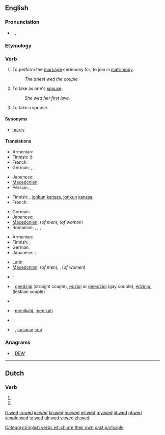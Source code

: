 {{also|Wed}}
==English==

===Pronunciation===
* {{enPR|wĕdʹ}}, {{IPA|/'wεd/}}, {{SAMPA|/"wEd/}}
*: {{audio|en-us-wed.ogg|Audio (US)}}
*: {{rhymes|ɛd}}

===Etymology===
{{etyl|ang}} {{term|weddian|lang=ang}}

===Verb===
{{en-verb|weds|wedding|'''wed '''or''' [[wedded]]'''|'''wed '''or''' [[wedded]]'''}}

# {{transitive}} To perform the [[marriage]] ceremony for; to join in [[matrimony]].
#: ''The priest wed the couple.''
# {{transitive}} To take as one's [[spouse]].
#: ''She wed her first love.''
# {{intransitive}} To take a spouse.

====Synonyms====
* [[marry]]

====Translations====
{{trans-top|to join in matrimony}}
* Armenian: {{t-|hy|ամուսնացնել|tr=amusnac’nel}}
* Finnish: {{t-|fi|vihkiä}} ({{t+|fi|avioliitto|alt=avioliittoon}})
* French: {{t+|fr|marier}}
* German: {{t+|de|trauen}}, {{t-|de|verheiraten}}, {{t+|de|vermählen}}
{{trans-mid}}
* Japanese: {{t|ja|結婚する|tr=kekkon suru}}
* [[Macedonian]]: {{t|mk|венчава|tr=vénčava}}
* Persian: {{t|fa|پیوند|tr=peyvand|xs=Persian}}, {{t+|fa|ازدواج|tr=ezdevâj|xs=Persian}},  {{t|fa|زناشويي|tr=zanâšōei|xs=Persian}}
{{trans-bottom}}

{{trans-top|transitive: to take as one's spouse}}
* Finnish: {{t+|fi|naida}}, {{t+|fi|avioitua}} [[jonkun]] [[kanssa]], {{t+|fi|mennä naimisiin}} [[jonkun]] [[kanssa]], {{t+|fi|ottaa}} {{t+|fi|puoliso|puolisokseen}}
* French: {{t+|fr|épouser}}
{{trans-mid}}
* German: {{t+|de|heiraten}}
* Japanese: {{t|ja|結婚する|tr=kekkon suru}}
* [[Macedonian]]: {{t-|mk|жени|tr=žéni}} (''of men''), {{t|mk|мажи|tr=máži}} (''of women'')
* Romanian: {{t+|ro|căsători}},  {{t-|ro|însura}},  {{t+|ro|mărita}},  {{t-|ro|cununa}}
{{trans-bottom}}

{{trans-top|intransitive: to take a spouse}}
* Armenian: {{t-|hy|ամուսնանալ|tr=amusnanal}}
* Finnish: {{t+|fi|avioitua}}, {{t+|fi|mennä naimisiin}}
* German: {{t+|de|heiraten}}
* Japanese: {{t|ja|結婚する|tr=kekkon suru}}; {{qualifier|male's action}} {{t|ja|めとる|tr=metoru}}
{{trans-mid}}
* Latin: {{t-|la|nubo}}
* [[Macedonian]]: {{t|mk|се венчава|tr=se vénčava}} (''of men''), {{t|mk|се мажи|tr=se máži}}, {{t|mk|се жени|tr=se žéni}} (''of women'')
{{trans-bottom}}

{{checktrans-top}}
* {{ttbc|Dutch}}: {{t+|nl|trouwen}}
* {{ttbc|Esperanto}}: [[geedzigi]] (straight couple), [[edzigi]] or [[gejedzigi]] (gay couple), [[edzinigi]] (lesbian couple)
* {{ttbc|French}}: {{t+|fr|marier}}
* {{ttbc|Indonesian}}: [[nikah|menikahi]], [[nikah|menikah]]
* {{ttbc|Portuguese}}: {{t+|pt|casar}}
* {{ttbc|Spanish}}: {{t+|es|casar}}, [[casarse]] [[con]]
{{trans-bottom}}

===Anagrams===
* {{alphagram|[[dew#English|dew]]}} , [[DEW#English|DEW]]

[[Category:English verbs which are their own past participle]]

----

==Dutch==
===Verb===
{{infl|nl}}

# {{nl-verb-form|p=1|n=sg|t=pres|m=ind|wedden}}
# {{nl-verb-form|m=imp|wedden}}

[[fr:wed]]
[[io:wed]]
[[id:wed]]
[[kn:wed]]
[[hu:wed]]
[[ml:wed]]
[[my:wed]]
[[nl:wed]]
[[pl:wed]]
[[simple:wed]]
[[te:wed]]
[[uk:wed]]
[[vi:wed]]
[[zh:wed]]